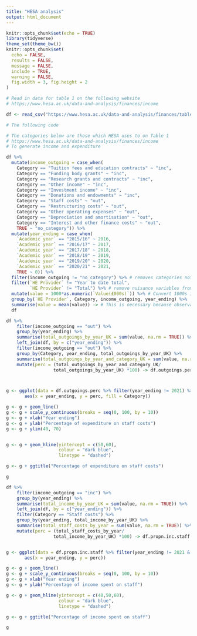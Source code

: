 ```yaml
---
title: "HESA analysis"
output: html_document
---
```


```r
knitr::opts_chunk$set(echo = TRUE)
library(tidyverse)
theme_set(theme_bw())
knitr::opts_chunk$set(
  echo = FALSE,
  results = FALSE,
  message = FALSE, 
  include = TRUE,
  warning = FALSE,
  fig.width = 3, fig.height = 2
)
```

```r

# Read in data for table 1 on the following website
# https://www.hesa.ac.uk/data-and-analysis/finances/income

df <- read_csv("https://www.hesa.ac.uk/data-and-analysis/finances/table-1.csv", skip = 12)

```

```r

# The following code 

# The categories below are those which HESA uses to on Table 1
# https://www.hesa.ac.uk/data-and-analysis/finances/income
# To generate income and expenditure

df %>% 
  mutate(income_outgoing = case_when(
    Category == "Tuition fees and education contracts" ~ "inc",
    Category == "Funding body grants" ~ "inc",
    Category == "Research grants and contracts" ~ "inc",
    Category == "Other income" ~ "inc",
    Category == "Investment income" ~ "inc",
    Category == "Donations and endowments" ~ "inc",
    Category == "Staff costs" ~ "out",
    Category == "Restructuring costs" ~ "out",
    Category == "Other operating expenses" ~ "out",
    Category == "Depreciation and amortisation" ~ "out",
    Category == "Interest and other finance costs" ~ "out",
    TRUE ~ "no_category")) %>% 
  mutate(year_ending = case_when(
    `Academic year` == "2015/16" ~ 2016,
    `Academic year` == "2016/17" ~ 2017,
    `Academic year` == "2017/18" ~ 2018,
    `Academic year` == "2018/19" ~ 2019,
    `Academic year` == "2019/20" ~ 2020,
    `Academic year` == "2020/21" ~ 2021,
    TRUE ~ 0)) %>% 
  filter(income_outgoing != "no_category") %>% # removes categories not contributing to overall income / expenditure
  filter(`HE Provider` != "Year to date total",
         `HE Provider` != "Total") %>% # remove nuisance variables from HESA data
  mutate(value = 1000*as.numeric(`Value(£000s)`)) %>% # Convert 1000s into raw numbers
  group_by(`HE Provider`, Category, income_outgoing, year_ending) %>% 
  summarise(value = mean(value)) -> # This is necessary because observations are duplicated for each HE Provider by Category by year_ending combination. The columns responsible for this are columns 3 and 4 (Country of HE Provider / Region of HE Provider)
  df

```

```r

df %>%
    filter(income_outgoing == "out") %>%
    group_by(year_ending) %>% 
    summarise(total_outgoings_by_year_UK = sum(value, na.rm = TRUE)) %>% 
    left_join(df, by = c("year_ending")) %>% 
    filter(income_outgoing == "out") %>% 
    group_by(Category, year_ending, total_outgoings_by_year_UK) %>% 
    summarise(total_outgoings_by_year_and_category_UK = sum(value, na.rm = TRUE)) %>% 
    mutate(perc = (total_outgoings_by_year_and_category_UK/
                  total_outgoings_by_year_UK) *100) -> df.outgoings.perc



g <- ggplot(data = df.outgoings.perc %>% filter(year_ending != 2021) %>% filter(Category == "Staff costs"),
       aes(x = year_ending, y = perc, fill = Category))

g <- g + geom_line()
g <- g + scale_y_continuous(breaks = seq(0, 100, by = 10))
g <- g + xlab("Year ending")
g <- g + ylab("Percentage of expenditure on staff costs")
g <- g + ylim(40, 70)


g <- g + geom_hline(yintercept = c(50,60),
                    colour = "dark blue",
                    linetype = "dashed")

g <- g + ggtitle("Percentage of expenditure on staff costs")

g

```


```r

df %>%
    filter(income_outgoing == "inc") %>%
    group_by(year_ending) %>% 
    summarise(total_income_by_year_UK = sum(value, na.rm = TRUE)) %>%
    left_join(df, by = c("year_ending")) %>%
    filter(Category == "Staff costs") %>%
    group_by(year_ending, total_income_by_year_UK) %>%
    summarise(total_staff_costs_by_year = sum(value, na.rm = TRUE)) %>% 
    mutate(perc = (total_staff_costs_by_year/
                  total_income_by_year_UK) *100) -> df.propn.inc.staff


g <- ggplot(data = df.propn.inc.staff %>% filter(year_ending != 2021 & year_ending != 2019),
       aes(x = year_ending, y = perc))

g <- g + geom_line()
g <- g + scale_y_continuous(breaks = seq(0, 100, by = 10))
g <- g + xlab("Year ending")
g <- g + ylab("Percentage of income spent on staff")

g <- g + geom_hline(yintercept = c(40,50,60),
                    colour = "dark blue",
                    linetype = "dashed")

g <- g + ggtitle("Percentage of income spent on staff")

g

```




